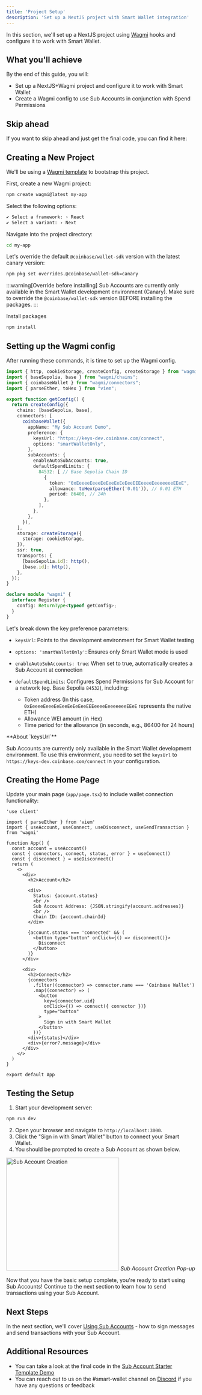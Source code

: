 ```yaml
---
title: 'Project Setup'
description: 'Set up a NextJS project with Smart Wallet integration'
---
```



In this section, we'll set up a NextJS project using [Wagmi](https://wagmi.sh/) hooks and configure it to work with Smart Wallet.

## What you'll achieve

By the end of this guide, you will:

- Set up a NextJS+Wagmi project and configure it to work with Smart Wallet
- Create a Wagmi config to use Sub Accounts in conjunction with Spend Permissions

## Skip ahead

If you want to skip ahead and just get the final code, you can find it here:

<GithubRepoCard title="Sub Account Starter Template Demo" githubUrl="https://github.com/base/demos/tree/master/smart-wallet/sub-accounts-demo" />

## Creating a New Project

We'll be using a [Wagmi template](https://wagmi.sh/react/getting-started) to bootstrap this project.

First, create a new Wagmi project:

```bash [Terminal]
npm create wagmi@latest my-app
```

Select the following options:

```bash [Terminal]
✔ Select a framework: › React
✔ Select a variant: › Next
```

Navigate into the project directory:

```bash [Terminal]
cd my-app
```

Let's override the default `@coinbase/wallet-sdk` version with the latest canary version:

```bash [Terminal]
npm pkg set overrides.@coinbase/wallet-sdk=canary
```

:::warning[Override before installing]
Sub Accounts are currently only available in the Smart Wallet development environment (Canary).
Make sure to override the `@coinbase/wallet-sdk` version BEFORE installing the packages.
:::

Install packages

```bash [Terminal]
npm install
```

## Setting up the Wagmi config

After running these commands, it is time to set up the Wagmi config.

```ts [wagmi.ts]
import { http, cookieStorage, createConfig, createStorage } from "wagmi";
import { baseSepolia, base } from "wagmi/chains";
import { coinbaseWallet } from "wagmi/connectors";
import { parseEther, toHex } from "viem";

export function getConfig() {
  return createConfig({
    chains: [baseSepolia, base],
    connectors: [
      coinbaseWallet({
        appName: "My Sub Account Demo",
        preference: {
          keysUrl: "https://keys-dev.coinbase.com/connect",
          options: "smartWalletOnly",
        },
        subAccounts: {
          enableAutoSubAccounts: true,
          defaultSpendLimits: {
            84532: [ // Base Sepolia Chain ID
              {
                token: "0xEeeeeEeeeEeEeeEeEeEeeEEEeeeeEeeeeeeeEEeE",
                allowance: toHex(parseEther('0.01')), // 0.01 ETH
                period: 86400, // 24h
              },
            ],
          },
        },
      }),
    ],
    storage: createStorage({
      storage: cookieStorage,
    }),
    ssr: true,
    transports: {
      [baseSepolia.id]: http(),
      [base.id]: http(),
    },
  });
}

declare module "wagmi" {
  interface Register {
    config: ReturnType<typeof getConfig>;
  }
}
```

Let's break down the key preference parameters:

- `keysUrl`: Points to the development environment for Smart Wallet testing
- `options: 'smartWalletOnly'`: Ensures only Smart Wallet mode is used
- `enableAutoSubAccounts: true`: When set to true, automatically creates a Sub Account at connection
- `defaultSpendLimits`: Configures Spend Permissions for Sub Account for a network (eg. Base Sepolia `84532`), including:

  - Token address (In this case, `0xEeeeeEeeeEeEeeEeEeEeeEEEeeeeEeeeeeeeEEeE` represents the native ETH)
  - Allowance WEI amount (in Hex)
  - Time period for the allowance (in seconds, e.g., 86400 for 24 hours)

<Warning>
**About `keysUrl`**

Sub Accounts are currently only available in the Smart Wallet development environment.
To use this environment, you need to set the `keysUrl` to `https://keys-dev.coinbase.com/connect` in your configuration.

</Warning>

## Creating the Home Page

Update your main page (`app/page.tsx`) to include wallet connection functionality:

```tsx [app/page.tsx]
'use client'

import { parseEther } from 'viem'
import { useAccount, useConnect, useDisconnect, useSendTransaction } from 'wagmi'

function App() {
  const account = useAccount()
  const { connectors, connect, status, error } = useConnect()
  const { disconnect } = useDisconnect()
  return (
    <>
      <div>
        <h2>Account</h2>

        <div>
          Status: {account.status}
          <br />
          Sub Account Address: {JSON.stringify(account.addresses)}
          <br />
          Chain ID: {account.chainId}
        </div>

        {account.status === 'connected' && (
          <button type="button" onClick={() => disconnect()}>
            Disconnect
          </button>
        )}
      </div>

      <div>
        <h2>Connect</h2>
        {connectors
          .filter((connector) => connector.name === 'Coinbase Wallet')
          .map((connector) => (
            <button
              key={connector.uid}
              onClick={() => connect({ connector })}
              type="button"
            >
              Sign in with Smart Wallet
            </button>
          ))}
        <div>{status}</div>
        <div>{error?.message}</div>
      </div>
    </>
  )
}

export default App

```

## Testing the Setup

1. Start your development server:

```bash [Terminal]
npm run dev
```

2. Open your browser and navigate to `http://localhost:3000`.
3. Click the "Sign in with Smart Wallet" button to connect your Smart Wallet.
4. You should be prompted to create a Sub Account as shown below.

<div style={{ display: 'flex', flexDirection: 'column', alignItems: 'center' }}>
  <img
    alt="Sub Account Creation"
    src="/images/smart-wallet/sub-account-popup.png"
    width="300"
    loading="lazy"
  />
  <em>Sub Account Creation Pop-up</em>
</div>

Now that you have the basic setup complete, you're ready to start using Sub Accounts! Continue to the next section to learn how to send transactions using your Sub Account.

## Next Steps

In the next section, we'll cover [Using Sub Accounts](/identity/smart-wallet/guides/sub-accounts/using-sub-accounts) - how to sign messages and send transactions with your Sub Account.

## Additional Resources

- You can take a look at the final code in the [Sub Account Starter Template Demo](https://github.com/base/demos/tree/master/smart-wallet/sub-accounts-demo)
- You can reach out to us on the #smart-wallet channel on [Discord](https://discord.com/invite/cdp) if you have any questions or feedback
